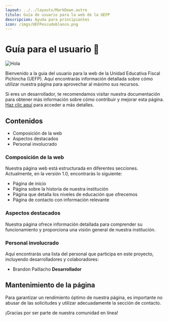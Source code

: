 ```yaml
---
layout: ../../layouts/MarkDown.astro
titulo: Guía de usuario para la web de la UEFP
descripcion: Ayuda para principiantes
icon: /imgs/UEFPescudoblanco.png
---
```



# Guía para el usuario 🚀

![Hola](/imgs/programacion.jpeg)

Bienvenido a la guía del usuario para la web de la Unidad Educativa Fiscal Pichincha (UEFP). Aquí encontrarás información detallada sobre cómo utilizar nuestra página para aprovechar al máximo sus recursos.

Si eres un desarrollador, te recomendamos visitar nuestra documentación para obtener más información sobre cómo contribuir y mejorar esta página. [Haz clic aquí](/es/dev) para acceder a más detalles.

## Contenidos

- Composición de la web
- Aspectos destacados
- Personal involucrado

### Composición de la web

Nuestra página web está estructurada en diferentes secciones. Actualmente, en la versión 1.0, encontrarás lo siguiente:

- Página de inicio
- Página sobre la historia de nuestra institución
- Página que detalla los niveles de educación que ofrecemos
- Página de contacto con información relevante

### Aspectos destacados

Nuestra página ofrece información detallada para comprender su funcionamiento y proporciona una visión general de nuestra institución.

### Personal involucrado

Aquí encontrarás una lista del personal que participa en este proyecto, incluyendo desarrolladores y colaboradores:

- Brandon Paillacho **Desarrollador**

## Mantenimiento de la página

Para garantizar un rendimiento óptimo de nuestra página, es importante no abusar de las solicitudes y utilizar adecuadamente la sección de contacto.

¡Gracias por ser parte de nuestra comunidad en línea!
